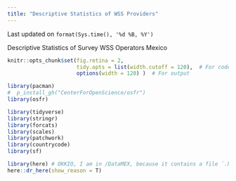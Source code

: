 ```yaml
---
title: "Descriptive Statistics of WSS Providers"
---
```


Last updated on `format(Sys.time(), '%d %B, %Y')`


Descriptive Statistics of Survey WSS Operators Mexico


```r
knitr::opts_chunk$set(fig.retina = 2,
                      tidy.opts = list(width.cutoff = 120),  # For code
                      options(width = 120) )  # For output


```

```r
library(pacman)
#  p_install_gh("CenterForOpenScience/osfr")
library(osfr)

library(tidyverse)
library(stringr)
library(forcats)
library(scales)
library(patchwork)
library(countrycode)
library(sf)

library(here) # OKKIO, I am in /DataMEX, because it contains a file `.here`
here::dr_here(show_reason = T)
```














